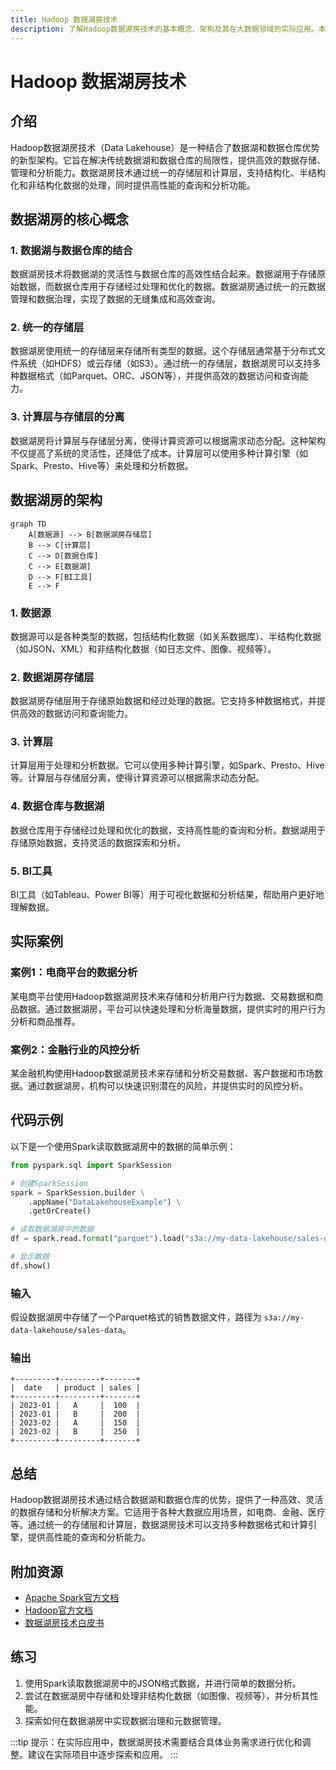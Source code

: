 ```yaml
---
title: Hadoop 数据湖房技术
description: 了解Hadoop数据湖房技术的基本概念、架构及其在大数据领域的实际应用。本文适合初学者，包含清晰的解释、代码示例和实际案例。
---
```


# Hadoop 数据湖房技术

## 介绍

Hadoop数据湖房技术（Data Lakehouse）是一种结合了数据湖和数据仓库优势的新型架构。它旨在解决传统数据湖和数据仓库的局限性，提供高效的数据存储、管理和分析能力。数据湖房技术通过统一的存储层和计算层，支持结构化、半结构化和非结构化数据的处理，同时提供高性能的查询和分析功能。

## 数据湖房的核心概念

### 1. 数据湖与数据仓库的结合

数据湖房技术将数据湖的灵活性与数据仓库的高效性结合起来。数据湖用于存储原始数据，而数据仓库用于存储经过处理和优化的数据。数据湖房通过统一的元数据管理和数据治理，实现了数据的无缝集成和高效查询。

### 2. 统一的存储层

数据湖房使用统一的存储层来存储所有类型的数据。这个存储层通常基于分布式文件系统（如HDFS）或云存储（如S3）。通过统一的存储层，数据湖房可以支持多种数据格式（如Parquet、ORC、JSON等），并提供高效的数据访问和查询能力。

### 3. 计算层与存储层的分离

数据湖房将计算层与存储层分离，使得计算资源可以根据需求动态分配。这种架构不仅提高了系统的灵活性，还降低了成本。计算层可以使用多种计算引擎（如Spark、Presto、Hive等）来处理和分析数据。

## 数据湖房的架构

```mermaid
graph TD
    A[数据源] --> B[数据湖房存储层]
    B --> C[计算层]
    C --> D[数据仓库]
    C --> E[数据湖]
    D --> F[BI工具]
    E --> F
```

### 1. 数据源

数据源可以是各种类型的数据，包括结构化数据（如关系数据库）、半结构化数据（如JSON、XML）和非结构化数据（如日志文件、图像、视频等）。

### 2. 数据湖房存储层

数据湖房存储层用于存储原始数据和经过处理的数据。它支持多种数据格式，并提供高效的数据访问和查询能力。

### 3. 计算层

计算层用于处理和分析数据。它可以使用多种计算引擎，如Spark、Presto、Hive等。计算层与存储层分离，使得计算资源可以根据需求动态分配。

### 4. 数据仓库与数据湖

数据仓库用于存储经过处理和优化的数据，支持高性能的查询和分析。数据湖用于存储原始数据，支持灵活的数据探索和分析。

### 5. BI工具

BI工具（如Tableau、Power BI等）用于可视化数据和分析结果，帮助用户更好地理解数据。

## 实际案例

### 案例1：电商平台的数据分析

某电商平台使用Hadoop数据湖房技术来存储和分析用户行为数据、交易数据和商品数据。通过数据湖房，平台可以快速处理和分析海量数据，提供实时的用户行为分析和商品推荐。

### 案例2：金融行业的风控分析

某金融机构使用Hadoop数据湖房技术来存储和分析交易数据、客户数据和市场数据。通过数据湖房，机构可以快速识别潜在的风险，并提供实时的风控分析。

## 代码示例

以下是一个使用Spark读取数据湖房中的数据的简单示例：

```python
from pyspark.sql import SparkSession

# 创建SparkSession
spark = SparkSession.builder \
    .appName("DataLakehouseExample") \
    .getOrCreate()

# 读取数据湖房中的数据
df = spark.read.format("parquet").load("s3a://my-data-lakehouse/sales-data")

# 显示数据
df.show()
```

### 输入

假设数据湖房中存储了一个Parquet格式的销售数据文件，路径为 `s3a://my-data-lakehouse/sales-data`。

### 输出

```plaintext
+---------+---------+-------+
|  date   | product | sales |
+---------+---------+-------+
| 2023-01 |   A     |  100  |
| 2023-01 |   B     |  200  |
| 2023-02 |   A     |  150  |
| 2023-02 |   B     |  250  |
+---------+---------+-------+
```

## 总结

Hadoop数据湖房技术通过结合数据湖和数据仓库的优势，提供了一种高效、灵活的数据存储和分析解决方案。它适用于各种大数据应用场景，如电商、金融、医疗等。通过统一的存储层和计算层，数据湖房技术可以支持多种数据格式和计算引擎，提供高性能的查询和分析能力。

## 附加资源

- [Apache Spark官方文档](https://spark.apache.org/docs/latest/)
- [Hadoop官方文档](https://hadoop.apache.org/docs/current/)
- [数据湖房技术白皮书](https://databricks.com/resources/whitepapers/data-lakehouse)

## 练习

1. 使用Spark读取数据湖房中的JSON格式数据，并进行简单的数据分析。
2. 尝试在数据湖房中存储和处理非结构化数据（如图像、视频等），并分析其性能。
3. 探索如何在数据湖房中实现数据治理和元数据管理。

:::tip
提示：在实际应用中，数据湖房技术需要结合具体业务需求进行优化和调整。建议在实际项目中逐步探索和应用。
:::